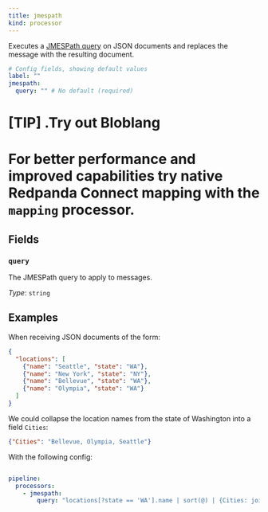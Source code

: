 ```yaml
---
title: jmespath
kind: processor
---
```


Executes a [JMESPath query](http://jmespath.org/) on JSON documents and replaces the message with the resulting document.

```yml
# Config fields, showing default values
label: ""
jmespath:
  query: "" # No default (required)
```

[TIP]
.Try out Bloblang
====
For better performance and improved capabilities try native Redpanda Connect mapping with the `mapping` processor.
====


## Fields

### `query`

The JMESPath query to apply to messages.


*Type*: `string`


## Examples

<Tabs>
<TabItem label="Mapping">

When receiving JSON documents of the form:

```json
{
  "locations": [
    {"name": "Seattle", "state": "WA"},
    {"name": "New York", "state": "NY"},
    {"name": "Bellevue", "state": "WA"},
    {"name": "Olympia", "state": "WA"}
  ]
}
```

We could collapse the location names from the state of Washington into a field `Cities`:

```json
{"Cities": "Bellevue, Olympia, Seattle"}
```

With the following config:

```yaml

pipeline:
  processors:
    - jmespath:
        query: "locations[?state == 'WA'].name | sort(@) | {Cities: join(', ', @)}"

```

</TabItem>
</Tabs>


